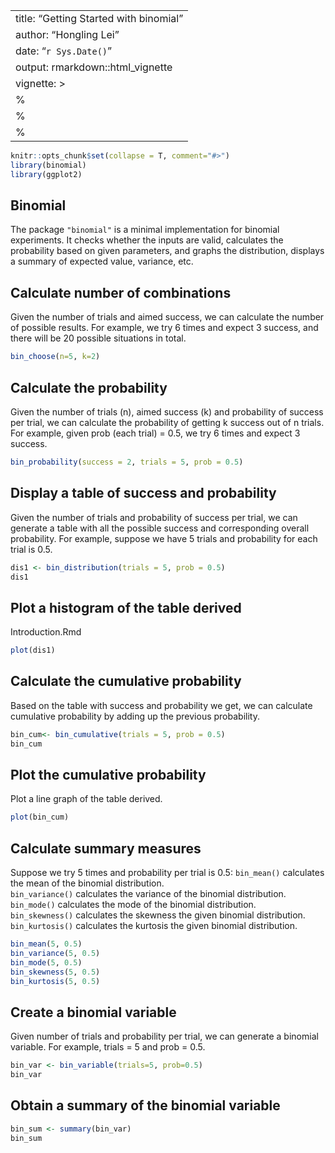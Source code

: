 
---
title: "Getting Started with binomial"
author: "Hongling Lei"
date: "`r Sys.Date()`"
output: rmarkdown::html_vignette
vignette: >
  %\VignetteIndexEntry{Vignette Title}
  %\VignetteEngine{knitr::rmarkdown}
  %\VignetteEncoding{UTF-8}
---

```r
knitr::opts_chunk$set(collapse = T, comment="#>")
library(binomial)
library(ggplot2)
```


## Binomial

The package `"binomial"` is a minimal implementation for binomial experiments. It checks whether the inputs are valid, calculates the probability based on given parameters, and graphs the distribution, displays a summary of expected value, variance, etc.


## Calculate number of combinations

Given the number of trials and aimed success, we can calculate the number of possible results. For example, we try 6 times and expect 3 success, and there will be 20 possible situations in total.
```r
bin_choose(n=5, k=2)
```

## Calculate the probability

Given the number of trials (n), aimed success (k) and probability of success per trial, we can calculate the probability of getting k success out of n trials. For example, given prob (each trial) = 0.5, we try 6 times and expect 3 success.
```r
bin_probability(success = 2, trials = 5, prob = 0.5)
```

## Display a table of success and probability

Given the number of trials and probability of success per trial, we can generate a table with all the possible success and corresponding overall probability. For example, suppose we have 5 trials and probability for each trial is 0.5.
```r
dis1 <- bin_distribution(trials = 5, prob = 0.5)
dis1
```

## Plot a histogram of the table derived

Introduction.Rmd

```r
plot(dis1)
```

## Calculate the cumulative probability

Based on the table with success and probability we get, we can calculate cumulative probability by adding up the previous probability.
```r
bin_cum<- bin_cumulative(trials = 5, prob = 0.5)
bin_cum
```

## Plot the cumulative probability

Plot a line graph of the table derived.
```r
plot(bin_cum)
```

## Calculate summary measures

Suppose we try 5 times and probability per trial is 0.5:
`bin_mean()` calculates the mean of the binomial distribution.    
`bin_variance()` calculates the variance of the binomial distribution.    
`bin_mode()` calculates the mode of the binomial distribution.         
`bin_skewness()` calculates the skewness the given binomial distribution.        
`bin_kurtosis()` calculates the kurtosis the given binomial distribution.  

```r
bin_mean(5, 0.5)
bin_variance(5, 0.5)
bin_mode(5, 0.5)
bin_skewness(5, 0.5)
bin_kurtosis(5, 0.5)
```

## Create a binomial variable

Given number of trials and probability per trial, we can generate a binomial variable. For example, trials = 5 and prob = 0.5.
```r
bin_var <- bin_variable(trials=5, prob=0.5)
bin_var
```

## Obtain a summary of the binomial variable
```r
bin_sum <- summary(bin_var)
bin_sum
```
